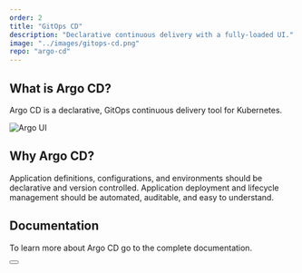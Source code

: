 ```yaml
---
order: 2
title: "GitOps CD"
description: "Declarative continuous delivery with a fully-loaded UI."
image: "../images/gitops-cd.png"
repo: "argo-cd"
---
```



## What is Argo CD?

Argo CD is a declarative, GitOps continuous delivery tool for Kubernetes.

<img src={argoUiGif} alt="Argo UI" />

## Why Argo CD?

Application definitions, configurations, and environments should be declarative and version controlled. Application deployment and lifecycle management should be automated, auditable, and easy to understand.

## Documentation

To learn more about Argo CD go to the complete documentation.

<div className="mt-6 text-center">
  <Button
    to="/"
    type="primary"
    label="View Documentation"
    className="w-full mt-8 md:w-auto"
  />
</div>
